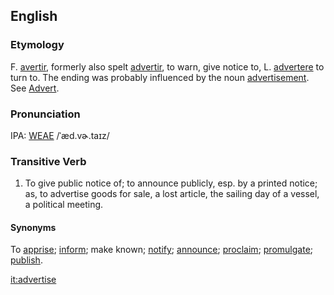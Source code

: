 ==English==
===Etymology===
F. [[avertir]], formerly also spelt [[advertir]], to warn, give notice to, L. [[advertere]] to turn to. The ending was probably influenced by the noun [[advertisement]].  See [[Advert]].

===Pronunciation===
IPA: [[WEAE]] /ˈæd.vɚ.taɪz/

===Transitive Verb===
# To give public notice of; to announce publicly, esp. by a printed notice; as, to advertise goods for sale, a lost article, the sailing day of a vessel, a political meeting.



====Synonyms====
To [[apprise]]; [[inform]]; make known; [[notify]]; [[announce]]; [[proclaim]]; [[promulgate]]; [[publish]].

[[it:advertise]]